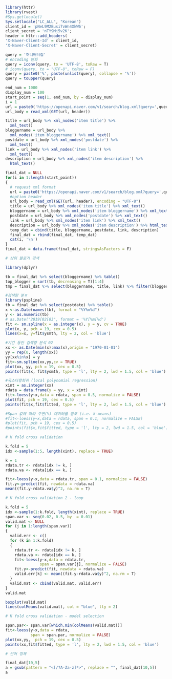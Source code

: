 ```r
library(httr)
library(rvest)
#Sys.getlocale()
Sys.setlocale("LC_ALL", "Korean")
client_id = 'pNeL9M2Busi7vWn4XkW6';
client_secret = 'nTY9Mj5v2K';
header = httr::add_headers(
'X-Naver-Client-Id' = client_id,
'X-Naver-Client-Secret' = client_secret)
```

```r
query = '허니버터칩'
# encoding 변화
query = iconv(query, to = 'UTF-8', toRaw = T)
# iconv(query, to = "UTF-8", toRaw = F)
query = paste0('%', paste(unlist(query), collapse = '%'))
query = toupper(query)
```

```r
end_num = 1000
display_num = 100
start_point = seq(1, end_num, by = display_num)
i = 1
url = paste0('https://openapi.naver.com/v1/search/blog.xml?query=',query,'&display=',display_num,'&start=',start_point[i],'&sort=sim')
url_body = read_xml(GET(url, header))
```

```r
title = url_body %>% xml_nodes('item title') %>%
  xml_text()
bloggername = url_body %>% 
  xml_nodes('item bloggername') %>% xml_text()
postdate = url_body %>% xml_nodes('postdate') %>%
  xml_text()
link = url_body %>% xml_nodes('item link') %>%
  xml_text()
description = url_body %>% xml_nodes('item description') %>%
  html_text()
```

```r
final_dat = NULL
for(i in 1:length(start_point))
{
  # request xml format
  url = paste0('https://openapi.naver.com/v1/search/blog.xml?query=',query,'&display=',display_num,'&start=',start_point[i],'&sort=sim')
  #option header
  url_body = read_xml(GET(url, header), encoding = "UTF-8")
  title = url_body %>% xml_nodes('item title') %>% xml_text()
  bloggername = url_body %>% xml_nodes('item bloggername') %>% xml_text()
  postdate = url_body %>% xml_nodes('postdate') %>% xml_text()
  link = url_body %>% xml_nodes('item link') %>% xml_text()
  description = url_body %>% xml_nodes('item description') %>% html_text()
  temp_dat = cbind(title, bloggername, postdate, link, description)
  final_dat = rbind(final_dat, temp_dat)
  cat(i, '\n')
}
final_dat = data.frame(final_dat, stringsAsFactors = F)
```

```r
# 상위 블로거 검색

library(dplyr)

tb = final_dat %>% select(bloggername) %>% table()
top_blogger = sort(tb, decreasing = T)[1:4]
tmp = final_dat %>% select(bloggername, title, link) %>% filter(bloggername %in% names(top_blogger)) 

```

```r
#검색량 분ㅍ
library(pspline)
tb = final_dat %>% select(postdate) %>% table()
x <-as.Date(names(tb), format = "%Y%m%d")
y <- as.numeric(tb)
# as.Date("2019[02[03", format = '%Y[%m[%d')
fit <- sm.spline(x = as.integer(x), y = y, cv = TRUE)
plot(x, y, pch = 19, cex = 0.5)
lines(x=x, y=fit$ysmth, lty = 2, col = 'blue')


```

```r
#기간 동안 검색량 분석 02
xx <- as.Date(min(x):max(x),origin = "1970-01-01")
yy = rep(0, length(xx))
yy[xx%in%x] = y
fit<-sm.spline(xx,yy,cv = TRUE)
plot(xx, yy, pch = 19, cex = 0.5)
points(fit$x, fit$ysmth, type = 'l', lty = 2, lwd = 1.5, col = 'blue')
```

```r
#국소다항회귀 (local polynomial regression)
xint = as.integer(xx)
rdata = data.frame(y = yy, x = xint)
fit<-loess(y~x,data = rdata, span = 0.5, normalize = FALSE)
plot(fit, pch = 19, cex = 0.5)
points(fit$x,fit$fitted, type = 'l', lty = 2, lwd = 1.5, col = 'blue')

#Span 값에 따라 주변(%) 데이터를 참조 (i.e. k-means)
#fit<-loess(y~x,data = rdata, span = 0.1, normalize = FALSE)
#plot(fit, pch = 19, cex = 0.5)
#points(fit$x,fit$fitted, type = 'l', lty = 2, lwd = 1.5, col = 'blue')
```

```r
# K fold cross validation 

k.fold = 5
idx <-sample(1:5, length(xint), replace = TRUE)

k = 1
rdata.tr <- rdata[idx != k, ]
rdata.va <- rdata[idx == k, ]

fit<-loess(y~x,data = rdata.tr, span = 0.1, normalize = FALSE)
fit.y<-predict(fit, newdata = rdata.va)
mean((fit.y-rdata.va$y)^2, na.rm = T)
```

```r
# K fold cross validation 2 - loop

k.fold = 5
idx <-sample(1:k.fold, length(xint), replace = TRUE)
span.var <- seq(0.02, 0.5, by  = 0.01)
valid.mat <- NULL
for (j in 1:length(span.var))
{
  valid.err <- c()
  for (k in 1:k.fold)
  {
    rdata.tr <- rdata[idx != k, ]
    rdata.va <- rdata[idx == k, ]
    fit<-loess(y~x,data = rdata.tr, 
               span = span.var[j], normalize = FALSE)
    fit.y<-predict(fit, newdata = rdata.va)
    valid.err[k] <- mean((fit.y-rdata.va$y)^2, na.rm = T)
  }
  valid.mat <- cbind(valid.mat, valid.err)
}
valid.mat

```

```r
boxplot(valid.mat)
lines(colMeans(valid.mat), col = "blue", lty = 2)
```

```r
# K fold cross validation - model selection

span.par<- span.var[which.min(colMeans(valid.mat))]
fit<-loess(y~x,data = rdata, 
           span = span.par, normalize = FALSE)
plot(xx,yy,  pch = 19, cex = 0.5)
points(xx,fit$fitted, type = 'l', lty = 2, lwd = 1.5, col = 'blue')
```

```r
# 단어 정제

final_dat[10,5]
a = gsub(pattern = "<[/?A-Za-z]*>", replace = "", final_dat[10,5])
a
```


